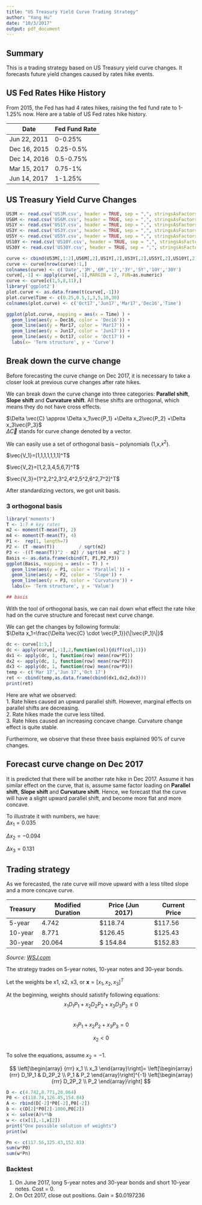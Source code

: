```yaml
---
title: "US Treasury Yield Curve Trading Strategy"
author: "Yang Hu"
date: "10/3/2017"
output: pdf_document
---
```

## Summary   
This is a trading strategy based on US Treasury yield curve changes. It forecasts future yield changes caused by rates hike events.  

## US Fed Rates Hike History   
     
From 2015, the Fed has had 4 rates hikes, raising the fed fund rate to 1-1.25% now. Here are a table of US Fed rates hike history.   
     
     
Date          | Fed Fund Rate
------------- | -------------
Jun 22, 2011  | 0-0.25%
Dec 16, 2015  | 0.25-0.5%
Dec 14, 2016  | 0.5-0.75%
Mar 15, 2017  | 0.75-1%
Jun 14, 2017  | 1-1.25%
     
     
## US Treasury Yield Curve Changes   
    
```r

US3M <- read.csv('US3M.csv', header = TRUE, sep = ",", stringsAsFactors = FALSE)[1:12,]
US6M <- read.csv('US6M.csv', header = TRUE, sep = ",", stringsAsFactors = FALSE)[1:12,]
US1Y <- read.csv('US1Y.csv', header = TRUE, sep = ",", stringsAsFactors = FALSE)[1:12,]
US3Y <- read.csv('US3Y.csv', header = TRUE, sep = ",", stringsAsFactors = FALSE)[1:12,]
US5Y <- read.csv('US5Y.csv', header = TRUE, sep = ",", stringsAsFactors = FALSE)[1:12,]
US10Y <- read.csv('US10Y.csv', header = TRUE, sep = ",", stringsAsFactors = FALSE)[1:12,]
US30Y <- read.csv('US30Y.csv', header = TRUE, sep = ",", stringsAsFactors = FALSE)[1:12,]

curve <- cbind(US3M[,1:2],US6M[,2],US1Y[,2],US3Y[,2],US5Y[,2],US10Y[,2],US30Y[,2])
curve <- curve[nrow(curve):1,]
colnames(curve) <- c('Date','3M','6M','1Y','3Y','5Y','10Y','30Y')
curve[,-1] <- apply(curve[,-1],MARGIN = 2, FUN=as.numeric)
curve <- curve[c(1,5,8,11),]
library('ggplot2')
plot.curve <- as.data.frame(t(curve[,-1]))
plot.curve$Time <- c(0.25,0.5,1,3,5,10,30)
colnames(plot.curve) <- c('Oct17','Jun17','Mar17','Dec16','Time')

ggplot(plot.curve, mapping = aes(x = Time) ) +
  geom_line(aes(y = Dec16, color = 'Dec16')) +
  geom_line(aes(y = Mar17, color = 'Mar17')) +
  geom_line(aes(y = Jun17, color = 'Jun17')) +
  geom_line(aes(y = Oct17, color = 'Oct17')) +
  labs(x= 'Term structure', y = 'Curve')
```
    
    
## Break down the curve change   
    
Before forecasting the curve change on Dec 2017, it is necessary to take a closer look at previous curve changes after rate hikes.   
     
We can break down the curve change into three categories: **Parallel shift**, **Slope shift** and **Curvature shift**.  All these shifts are orthogonal, which means they do not have cross effects.  

$\Delta \vec{C} \approx \Delta x_1\vec{P_1} +\Delta x_2\vec{P_2} +\Delta x_3\vec{P_3}$   
$\Delta \vec{C}$ stands for curve change denoted by a vector.    
    
We can easily use a set of orthogonal basis -- polynomials (1,x,$x^2$).    
    
$\vec{V_1}=[1,1,1,1,1,1,1]^T$  
    
$\vec{V_2}=[1,2,3,4,5,6,7]^T$   
   
$\vec{V_3}=[1^2,2^2,3^2,4^2,5^2,6^2,7^2]^T$   
    
After standardizing vectors, we got unit basis.    

     
### 3 orthogonal basis
```r
library('moments')
T <- 1:7 # key rates
m2 <- moment(T-mean(T), 2)
m4 <- moment(T-mean(T), 4)
P1 <-  rep(1, length=7)
P2 <- (T -mean(T))         / sqrt(m2)
P3 <- -((T-mean(T))^2 - m2) / sqrt(m4 - m2^2 )
Basis <- as.data.frame(cbind(T, P1,P2,P3))
ggplot(Basis, mapping = aes(x = T) ) +
  geom_line(aes(y = P1, color = 'Parallel')) +
  geom_line(aes(y = P2, color = 'Slope')) +
  geom_line(aes(y = P3, color = 'Curvature')) +
  labs(x= 'Term structure', y = 'Value')

## basis
```
 
     
With the tool of orthogonal basis, we can nail down what effect the rate hike had on the curve structure and forecast next curve change.     
      
We can get the changes by following formula:   
$\Delta x_1=\frac{\Delta \vec{C} \cdot  \vec{P_1}}{\|\vec{P_1}\|}$

```r
dc <- curve[1:3,]
dc <- apply(curve[,-1],2,function(col){diff(col,1)})
dx1 <- apply(dc, 1, function(row) mean(row*P1))  
dx2 <- apply(dc, 1, function(row) mean(row*P2))  
dx3 <- apply(dc, 1, function(row) mean(row*P3))
temp <- c('Mar 17','Jun 17','Oct 17')
ret <- cbind(temp,as.data.frame(cbind(dx1,dx2,dx3)))
print(ret)
```
     
     
Here are what we observed:   
1.  Rate hikes caused an upward parallel shift. However, marginal effects on parallel shifts are decreasing.  
2.  Rate hikes made the curve less tilted.  
3.  Rate hikes caused an increasing concave change. Curvature change effect is quite stable.   

Furthermore, we observe that these three basis explained 90% of curve changes.   

## Forecast curve change on Dec 2017   
It is predicted that there will be another rate hike in Dec 2017. Assume it has similar effect on the curve, that is, assume same factor loading on **Parallel shift**, **Slope shift** and **Curvature shift**.  Hence, we forecast that the curve will have a slight upward parallel shift, and become more flat and more concave.    
     
     
To illustrate it with numbers, we have:  
$\Delta x_1=0.035$    
    
$\Delta x_2=-0.094$    
    
$\Delta x_3=0.131$
     
     
     
## Trading strategy    
As we forecasted, the rate curve will move upward with a less tilted slope and a more concave curve.   

Treasury      | Modified Duration  | Price (Jun 2017) | Current Price 
------------- | ----------| -------------| -----------
5-year  | 4.742 | \$118.74   | \$117.56
10-year  | 8.771 |  \$126.45  | \$125.43
30-year  | 20.064 | \$ 154.84| \$152.83  
*Source: [WSJ.com](http://www.wsj.com/mdc/public/page/2_3022-bondmkt.html)*

The strategy trades on  5-year notes, 10-year notes and 30-year bonds.

Let the weights be x1, x2, x3, or $\mathbf{x}=[x_1,x_2,x_3]^T$    
     
At the beginning, weights should satistify following equations:   
$$x_1D_1P_1+x_2D_2P_2+x_3D_3P_3 \leq 0$$   
$$x_1P_1+x_2P_2+x_3P_3=0$$   
     
$$x_2<0$$   
To solve the equations, assume $x_2=-1$.  
    
$$
\left[\begin{array}
{rrr}
x_1 \\
x_3
\end{array}\right]=
\left[\begin{array}
{rrr}
D_1P_1 & D_2P_2 \\
P_1 & P_2 
\end{array}\right]^{-1}
\left[\begin{array}
{rrr}
D_2P_2 \\
P_2
\end{array}\right]
$$
```r
D <- c(4.742,8.771,20.064)
P0 <- c(118.74,126.45,154.84)
A <- rbind(D[-2]*P0[-2],P0[-2])
b <- c(D[2]*P0[2]-1800,P0[2])
x <- solve(A)%*%b
w <- c(x[1],-1,x[2])
print("One possible solution of weights")
print(w)
```

```r
Pn <- c(117.56,125.43,152.83)
sum(w*P0)
sum(w*Pn)
```


### Backtest
1. On June 2017, long 5-year notes and 30-year bonds and short 10-year notes. Cost = 0.  
2. On Oct 2017, close out positions. Gain = $0.0197236    




